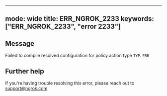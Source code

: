 
---
mode: wide
title: ERR_NGROK_2233
keywords: ["ERR_NGROK_2233", "error 2233"]
---

## Message
Failed to compile resolved configuration for policy action type `TYP`.
`ERR`




## Further help
If you're having trouble resolving this error, please reach out to [support@ngrok.com](mailto:support@ngrok.com?subject=Help%20with%20ERR_NGROK_2233)

